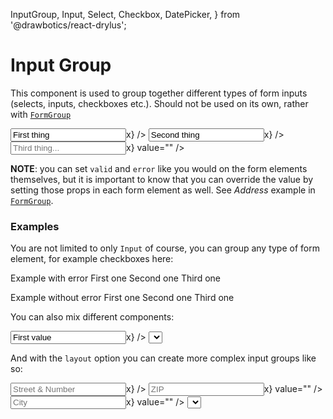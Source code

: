   InputGroup,
  Input,
  Select,
  Checkbox,
  DatePicker,
} from '@drawbotics/react-drylus';



# Input Group
This component is used to group together different types of form inputs (selects, inputs, checkboxes etc.). Should not be used on its own, rather with [`FormGroup`](/forms/form-group)

<Playground component={InputGroup}>
  <InputGroup>
    <Input value="First thing" onChange={x=>x} />
    <Input value="Second thing" onChange={x=>x} />
    <Input placeholder="Third thing..." onChange={x=>x} value="" />
  </InputGroup>
</Playground>

**NOTE**: you can set `valid` and `error` like you would on the form elements themselves, but it is important to know that you can override the value by setting those props in each form element as well. See _Address_ example in [`FormGroup`](/forms/form-group).


### Examples

You are not limited to only `Input` of course, you can group any type of form element, for example checkboxes here:

Example with error
<Playground>
  <InputGroup error="This is an error message">
    <Checkbox checked>First one</Checkbox>
    <Checkbox>Second one</Checkbox>
    <Checkbox>Third one</Checkbox>
  </InputGroup>
</Playground>

Example without error
<Playground>
  <InputGroup>
    <Checkbox checked>First one</Checkbox>
    <Checkbox>Second one</Checkbox>
    <Checkbox>Third one</Checkbox>
  </InputGroup>
</Playground>


You can also mix different components:
<Playground>
  <div style={{ height: 400 }}>
    <InputGroup>
      <Input value="First value" onChange={x=>x} />
      <Select placeholder="Second value..." options={[{ value: 'option', label: 'Option' }]} onChange={x=>x} />
      <DatePicker placeholder="Third value..." value="" onChange={x=>x} />
    </InputGroup>
  </div>
</Playground>

And with the `layout` option you can create more complex input groups like so:

<Playground>
  <InputGroup layout={[ 3/4, 1/4, 1/2, 1/2 ]}>
    <Input placeholder="Street & Number" value="" onChange={x=>x} />
    <Input placeholder="ZIP" onChange={x=>x} value="" />
    <Input placeholder="City" onChange={x=>x} value="" />
    <Select placeholder="Country" options={[{ value: 'IT', label: 'Italy' }, { value: 'FR', label: 'France' }]} onChange={x=>x} />
  </InputGroup>
</Playground>

Using the `layout` option will set the flex direction to `HORIZONTAL` and wrap the children to generate the needed layout. By default all items are placed top to bottom and take the full width.
